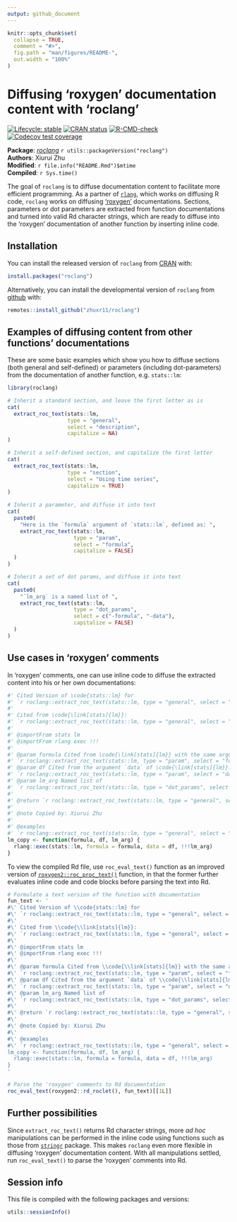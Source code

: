 ```yaml
---
output: github_document
---
```


<!-- README.md is generated from README.Rmd. Please edit that file -->

```r
knitr::opts_chunk$set(
  collapse = TRUE,
  comment = "#>",
  fig.path = "man/figures/README-",
  out.width = "100%"
)
```

# Diffusing 'roxygen' documentation content with 'roclang'

<!-- badges: start -->
[![Lifecycle: stable](https://img.shields.io/badge/lifecycle-stable-brightgreen.svg)](https://lifecycle.r-lib.org/articles/stages.html#stable)
[![CRAN status](https://www.r-pkg.org/badges/version/roclang)](https://CRAN.R-project.org/package=roclang)
[![R-CMD-check](https://github.com/zhuxr11/roclang/workflows/R-CMD-check/badge.svg)](https://github.com/zhuxr11/roclang/actions)
[![Codecov test coverage](https://codecov.io/gh/zhuxr11/roclang/branch/master/graph/badge.svg)](https://codecov.io/gh/zhuxr11/roclang?branch=master)
<!-- badges: end -->

**Package**: [*roclang*](https://github.com/zhuxr11/roclang) `r utils::packageVersion("roclang")`<br />
**Authors**: Xiurui Zhu<br />
**Modified**: `r file.info("README.Rmd")$mtime`<br />
**Compiled**: `r Sys.time()`

The goal of `roclang` is to diffuse documentation content to facilitate more efficient programming. As a partner of [`rlang`](https://github.com/r-lib/rlang/), which works on diffusing R code, `roclang` works on diffusing ['roxygen'](https://github.com/r-lib/roxygen2/) documentations. Sections, parameters or dot parameters are extracted from function documentations and turned into valid Rd character strings, which are ready to diffuse into the 'roxygen' documentation of another function by inserting inline code.

## Installation

You can install the released version of `roclang` from [CRAN](https://cran.r-project.org/) with:

``` r
install.packages("roclang")
```

Alternatively, you can install the developmental version of `roclang` from [github](https://github.com/) with:

``` r
remotes::install_github("zhuxr11/roclang")
```

## Examples of diffusing content from other functions' documentations

These are some basic examples which show you how to diffuse sections (both general and self-defined) or parameters (including dot-parameters) from the documentation of another function, e.g. `stats::lm`:

```r
library(roclang)

# Inherit a standard section, and leave the first letter as is
cat(
  extract_roc_text(stats::lm,
                   type = "general",
                   select = "description",
                   capitalize = NA)
)

# Inherit a self-defined section, and capitalize the first letter
cat(
  extract_roc_text(stats::lm,
                   type = "section",
                   select = "Using time series",
                   capitalize = TRUE)
)

# Inherit a parameter, and diffuse it into text
cat(
  paste0(
    "Here is the `formula` argument of `stats::lm`, defined as: ",
    extract_roc_text(stats::lm,
                     type = "param",
                     select = "formula",
                     capitalize = FALSE)
  )
)

# Inherit a set of dot params, and diffuse it into text
cat(
  paste0(
    "`lm_arg` is a named list of ",
    extract_roc_text(stats::lm,
                     type = "dot_params",
                     select = c("-formula", "-data"),
                     capitalize = FALSE)
  )
)
```

## Use cases in 'roxygen' comments

In 'roxygen' comments, one can use inline code to diffuse the extracted content into his or her own documentations:

```r
#' Cited Version of \code{stats::lm} for
#' `r roclang::extract_roc_text(stats::lm, type = "general", select = "title", capitalize = TRUE)`
#'
#' Cited from \code{\link[stats]{lm}}:
#' `r roclang::extract_roc_text(stats::lm, type = "general", select = "description", capitalize = FALSE)`
#'
#' @importFrom stats lm
#' @importFrom rlang exec !!!
#'
#' @param formula Cited from \code{\link[stats]{lm}} with the same argument ame:
#' `r roclang::extract_roc_text(stats::lm, type = "param", select = "formula", capitalize = NA)`
#' @param df Cited from the argument `data` of \code{\link[stats]{lm}}:
#' `r roclang::extract_roc_text(stats::lm, type = "param", select = "data", capitalize = NA)`
#' @param lm_arg Named list of
#' `r roclang::extract_roc_text(stats::lm, type = "dot_params", select = c("-formula", "-data"), capitalize = FALSE)`
#'
#' @return `r roclang::extract_roc_text(stats::lm, type = "general", select = "return", capitalize = TRUE)`
#'
#' @note Copied by: Xiurui Zhu
#'
#' @examples
#' `r roclang::extract_roc_text(stats::lm, type = "general", select = "examples", capitalize = NA)`
lm_copy <- function(formula, df, lm_arg) {
  rlang::exec(stats::lm, formula = formula, data = df, !!!lm_arg)
}
```

To view the compiled Rd file, use `roc_eval_text()` function as an improved version of [`roxygen2::roc_proc_text()`](https://roxygen2.r-lib.org/reference/roc_proc_text.html) function, in that the former further evaluates inline code and code blocks before parsing the text into Rd.

```r
# Formulate a text version of the function with documentation
fun_text <- '
#\' Cited Version of \\code{stats::lm} for
#\' `r roclang::extract_roc_text(stats::lm, type = "general", select = "title", capitalize = TRUE)`
#\'
#\' Cited from \\code{\\link[stats]{lm}}:
#\' `r roclang::extract_roc_text(stats::lm, type = "general", select = "description", capitalize = TRUE)`
#\'
#\' @importFrom stats lm
#\' @importFrom rlang exec !!!
#\'
#\' @param formula Cited from \\code{\\link[stats]{lm}} with the same argument name:
#\' `r roclang::extract_roc_text(stats::lm, type = "param", select = "formula", capitalize = NA)`
#\' @param df Cited from the argument `data` of \\code{\\link[stats]{lm}}:
#\' `r roclang::extract_roc_text(stats::lm, type = "param", select = "data", capitalize = NA)`
#\' @param lm_arg Named list of
#\' `r roclang::extract_roc_text(stats::lm, type = "dot_params", select = c("-formula", "-data"), capitalize = FALSE)`
#\'
#\' @return `r roclang::extract_roc_text(stats::lm, type = "general", select = "return", capitalize = TRUE)`
#\'
#\' @note Copied by: Xiurui Zhu
#\'
#\' @examples
#\' `r roclang::extract_roc_text(stats::lm, type = "general", select = "examples", capitalize = NA)`
lm_copy <- function(formula, df, lm_arg) {
  rlang::exec(stats::lm, formula = formula, data = df, !!!lm_arg)
}
'

# Parse the 'roxygen' comments to Rd documentation
roc_eval_text(roxygen2::rd_roclet(), fun_text)[[1L]]
```

## Further possibilities

Since `extract_roc_text()` returns Rd character strings, more *ad hoc* manipulations can be performed in the inline code using functions such as those from [`stringr`](https://github.com/tidyverse/stringr) package. This makes `roclang` even more flexible in diffusing 'roxygen' documentation content. With all manipulations settled, run `roc_eval_text()` to parse the 'roxygen' comments into Rd.

## Session info

This file is compiled with the following packages and versions:

```r
utils::sessionInfo()
```
